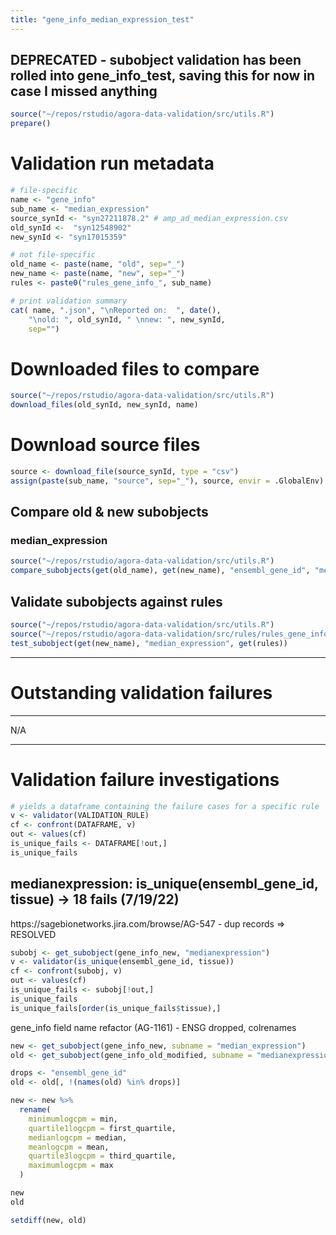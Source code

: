 ```yaml
---
title: "gene_info_median_expression_test"
---
```


## DEPRECATED - subobject validation has been rolled into gene_info_test, saving this for now in case I missed anything

```r
source("~/repos/rstudio/agora-data-validation/src/utils.R")
prepare()
```

# Validation run metadata
```r
# file-specific
name <- "gene_info"
sub_name <- "median_expression"
source_synId <- "syn27211878.2" # amp_ad_median_expression.csv 
old_synId <-  "syn12548902"
new_synId <- "syn17015359"

# not file-specific
old_name <- paste(name, "old", sep="_")
new_name <- paste(name, "new", sep="_")
rules <- paste0("rules_gene_info_", sub_name)

# print validation summary
cat( name, ".json", "\nReported on:  ", date(),
    "\nold: ", old_synId, " \nnew: ", new_synId,
    sep="")
```

# Downloaded files to compare
```r
source("~/repos/rstudio/agora-data-validation/src/utils.R")
download_files(old_synId, new_synId, name)
```
# Download source files
```r
source <- download_file(source_synId, type = "csv") 
assign(paste(sub_name, "source", sep="_"), source, envir = .GlobalEnv)
```

## Compare old & new subobjects

### median_expression
```r
source("~/repos/rstudio/agora-data-validation/src/utils.R")
compare_subobjects(get(old_name), get(new_name), "ensembl_gene_id", "median_expression")
```

## Validate subobjects against rules

```r
source("~/repos/rstudio/agora-data-validation/src/utils.R")
source("~/repos/rstudio/agora-data-validation/src/rules/rules_gene_info_median_expression.R")
test_subobject(get(new_name), "median_expression", get(rules))
```

***
# Outstanding validation failures
***

N/A

***
# Validation failure investigations
```r
# yields a dataframe containing the failure cases for a specific rule
v <- validator(VALIDATION_RULE)
cf <- confront(DATAFRAME, v)
out <- values(cf)
is_unique_fails <- DATAFRAME[!out,]
is_unique_fails
```

## medianexpression: is_unique(ensembl_gene_id, tissue) -> 18 fails (7/19/22)

https://sagebionetworks.jira.com/browse/AG-547 - dup records => RESOLVED

```r
subobj <- get_subobject(gene_info_new, "medianexpression")
v <- validator(is_unique(ensembl_gene_id, tissue))
cf <- confront(subobj, v)
out <- values(cf)
is_unique_fails <- subobj[!out,]
is_unique_fails
is_unique_fails[order(is_unique_fails$tissue),]
```

gene_info field name refactor (AG-1161) - ENSG dropped, colrenames
```r
new <- get_subobject(gene_info_new, subname = "median_expression")
old <- get_subobject(gene_info_old_modified, subname = "medianexpression")

drops <- "ensembl_gene_id"
old <- old[, !(names(old) %in% drops)]

new <- new %>% 
  rename(
    minimumlogcpm = min,
    quartile1logcpm = first_quartile,
    medianlogcpm = median,
    meanlogcpm = mean,
    quartile3logcpm = third_quartile,
    maximumlogcpm = max
  )

new
old

setdiff(new, old)
```